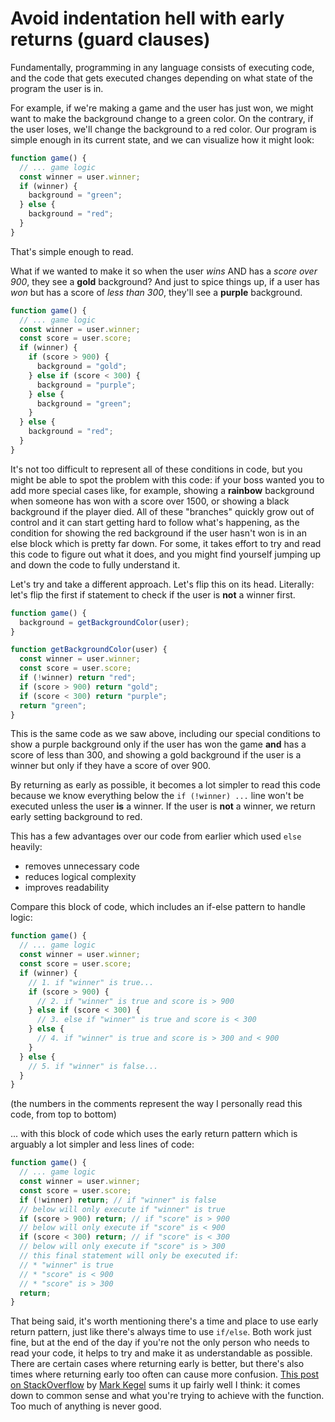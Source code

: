 # Avoid indentation hell with early returns (guard clauses)

Fundamentally, programming in any language consists of executing code, and the code that gets executed changes depending on what state of the program the user is in.

For example, if we're making a game and the user has just won, we might want to make the background change to a green color. On the contrary, if the user loses, we'll change the background to a red color. Our program is simple enough in its current state, and we can visualize how it might look:

```js
function game() {
  // ... game logic
  const winner = user.winner;
  if (winner) {
    background = "green";
  } else {
    background = "red";
  }
}
```

That's simple enough to read.

What if we wanted to make it so when the user _wins_ AND has a _score over 900_, they see a **gold** background? And just to spice things up, if a user has _won_ but has a score of _less than 300_, they'll see a **purple** background.

```js
function game() {
  // ... game logic
  const winner = user.winner;
  const score = user.score;
  if (winner) {
    if (score > 900) {
      background = "gold";
    } else if (score < 300) {
      background = "purple";
    } else {
      background = "green";
    }
  } else {
    background = "red";
  }
}
```

It's not too difficult to represent all of these conditions in code, but you might be able to spot the problem with this code: if your boss wanted you to add more special cases like, for example, showing a **rainbow** background when someone has won with a score over 1500, or showing a black background if the player died. All of these "branches" quickly grow out of control and it can start getting hard to follow what's happening, as the condition for showing the red background if the user hasn't won is in an else block which is pretty far down. For some, it takes effort to try and read this code to figure out what it does, and you might find yourself jumping up and down the code to fully understand it.

Let's try and take a different approach. Let's flip this on its head. Literally: let's flip the first if statement to check if the user is **not** a winner first.

```js
function game() {
  background = getBackgroundColor(user);
}

function getBackgroundColor(user) {
  const winner = user.winner;
  const score = user.score;
  if (!winner) return "red";
  if (score > 900) return "gold";
  if (score < 300) return "purple";
  return "green";
}
```

This is the same code as we saw above, including our special conditions to show a purple background only if the user has won the game **and** has a score of less than 300, and showing a gold background if the user is a winner but only if they have a score of over 900.

By returning as early as possible, it becomes a lot simpler to read this code because we know everything below the `if (!winner) ...` line won't be executed unless the user **is** a winner. If the user is **not** a winner, we return early setting background to red.

This has a few advantages over our code from earlier which used `else` heavily:

- removes unnecessary code
- reduces logical complexity
- improves readability

Compare this block of code, which includes an if-else pattern to handle logic:

```js
function game() {
  // ... game logic
  const winner = user.winner;
  const score = user.score;
  if (winner) {
    // 1. if "winner" is true...
    if (score > 900) {
      // 2. if "winner" is true and score is > 900
    } else if (score < 300) {
      // 3. else if "winner" is true and score is < 300
    } else {
      // 4. if "winner" is true and score is > 300 and < 900
    }
  } else {
    // 5. if "winner" is false...
  }
}
```

(the numbers in the comments represent the way I personally read this code, from top to bottom)

... with this block of code which uses the early return pattern which is arguably a lot simpler and less lines of code:

```js
function game() {
  // ... game logic
  const winner = user.winner;
  const score = user.score;
  if (!winner) return; // if "winner" is false
  // below will only execute if "winner" is true
  if (score > 900) return; // if "score" is > 900
  // below will only execute if "score" is < 900
  if (score < 300) return; // if "score" is < 300
  // below will only execute if "score" is > 300
  // this final statement will only be executed if:
  // * "winner" is true
  // * "score" is < 900
  // * "score" is > 300
  return;
}
```

That being said, it's worth mentioning there's a time and place to use early return pattern, just like there's always time to use `if/else`. Both work just fine, but at the end of the day if you're not the only person who needs to read your code, it helps to try and make it as understandable as possible. There are certain cases where returning early is better, but there's also times where returning early too often can cause more confusion. [This post on StackOverflow](https://stackoverflow.com/a/355863) by [Mark Kegel](https://github.com/littlenag) sums it up fairly well I think: it comes down to common sense and what you're trying to achieve with the function. Too much of anything is never good.

<!--[PROPERTIES]
- slug: 'avoid-indentation-hell-with-early-returns'
  title: 'Avoid indentation hell with early returns'
  description: "There's a better way to structure your conditional logic"
  image: cover.jpeg
  createdAt: 1629207399001
  location: 'posts/avoid-indentation-hell-with-early-returns.mdx'
  readTimeMins: 4
  difficulty: Beginner
  author: Nevulo
  keyIdeas:
    - Make your code more readable and understandable by returning from your function as early as possible
    - Rather than have nested statements, returning early means all logic below the return will only be executed if the condition passes, making things simpler
  labels:
    - programming
    - code-quality
-->
